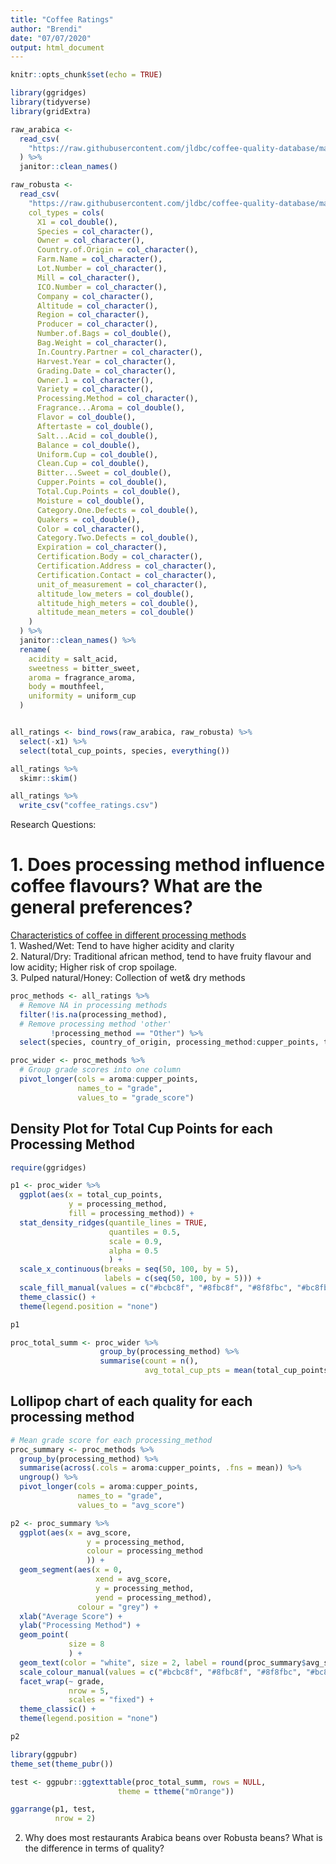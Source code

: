 ```yaml
---
title: "Coffee Ratings"
author: "Brendi"
date: "07/07/2020"
output: html_document
---
```


```r
knitr::opts_chunk$set(echo = TRUE)
```

```r
library(ggridges)
library(tidyverse)
library(gridExtra)
```

```r
raw_arabica <-
  read_csv(
    "https://raw.githubusercontent.com/jldbc/coffee-quality-database/master/data/arabica_data_cleaned.csv"
  ) %>%
  janitor::clean_names()

raw_robusta <-
  read_csv(
    "https://raw.githubusercontent.com/jldbc/coffee-quality-database/master/data/robusta_data_cleaned.csv",
    col_types = cols(
      X1 = col_double(),
      Species = col_character(),
      Owner = col_character(),
      Country.of.Origin = col_character(),
      Farm.Name = col_character(),
      Lot.Number = col_character(),
      Mill = col_character(),
      ICO.Number = col_character(),
      Company = col_character(),
      Altitude = col_character(),
      Region = col_character(),
      Producer = col_character(),
      Number.of.Bags = col_double(),
      Bag.Weight = col_character(),
      In.Country.Partner = col_character(),
      Harvest.Year = col_character(),
      Grading.Date = col_character(),
      Owner.1 = col_character(),
      Variety = col_character(),
      Processing.Method = col_character(),
      Fragrance...Aroma = col_double(),
      Flavor = col_double(),
      Aftertaste = col_double(),
      Salt...Acid = col_double(),
      Balance = col_double(),
      Uniform.Cup = col_double(),
      Clean.Cup = col_double(),
      Bitter...Sweet = col_double(),
      Cupper.Points = col_double(),
      Total.Cup.Points = col_double(),
      Moisture = col_double(),
      Category.One.Defects = col_double(),
      Quakers = col_double(),
      Color = col_character(),
      Category.Two.Defects = col_double(),
      Expiration = col_character(),
      Certification.Body = col_character(),
      Certification.Address = col_character(),
      Certification.Contact = col_character(),
      unit_of_measurement = col_character(),
      altitude_low_meters = col_double(),
      altitude_high_meters = col_double(),
      altitude_mean_meters = col_double()
    )
  ) %>%
  janitor::clean_names() %>%
  rename(
    acidity = salt_acid,
    sweetness = bitter_sweet,
    aroma = fragrance_aroma,
    body = mouthfeel,
    uniformity = uniform_cup
  )


all_ratings <- bind_rows(raw_arabica, raw_robusta) %>%
  select(-x1) %>%
  select(total_cup_points, species, everything())

all_ratings %>%
  skimr::skim()

all_ratings %>%
  write_csv("coffee_ratings.csv")
```

Research Questions:

# 1. Does processing method influence coffee flavours? What are the general preferences?

[Characteristics of coffee in different processing methods](https://capecoffeebeans.co.za/blogs/cape-coffee-blog/77091524-7-factors-that-influence-coffee-flavour)  
1. Washed/Wet: Tend to have higher acidity and clarity  
2. Natural/Dry: Traditional african method, tend to have fruity flavour and low acidity; Higher risk of crop spoilage.  
3. Pulped natural/Honey: Collection of wet& dry methods  

```r
proc_methods <- all_ratings %>%
  # Remove NA in processing methods
  filter(!is.na(processing_method),
  # Remove processing method 'other'
         !processing_method == "Other") %>%
  select(species, country_of_origin, processing_method:cupper_points, total_cup_points)
```


```r
proc_wider <- proc_methods %>%
  # Group grade scores into one column
  pivot_longer(cols = aroma:cupper_points,
               names_to = "grade",
               values_to = "grade_score")
```

## Density Plot for Total Cup Points for each Processing Method

```r
require(ggridges)

p1 <- proc_wider %>%
  ggplot(aes(x = total_cup_points,
             y = processing_method,
             fill = processing_method)) +
  stat_density_ridges(quantile_lines = TRUE,
                      quantiles = 0.5,
                      scale = 0.9,
                      alpha = 0.5
                      ) +
  scale_x_continuous(breaks = seq(50, 100, by = 5),
                     labels = c(seq(50, 100, by = 5))) +
  scale_fill_manual(values = c("#bcbc8f", "#8fbc8f", "#8f8fbc", "#bc8fbc")) +
  theme_classic() +
  theme(legend.position = "none")

p1
```

```r
proc_total_summ <- proc_wider %>%
                    group_by(processing_method) %>%
                    summarise(count = n(),
                              avg_total_cup_pts = mean(total_cup_points))
```

## Lollipop chart of each quality for each processing method

```r
# Mean grade score for each processing_method
proc_summary <- proc_methods %>%
  group_by(processing_method) %>%
  summarise(across(.cols = aroma:cupper_points, .fns = mean)) %>%
  ungroup() %>%
  pivot_longer(cols = aroma:cupper_points,
               names_to = "grade",
               values_to = "avg_score")
```

```r
p2 <- proc_summary %>%
  ggplot(aes(x = avg_score, 
                 y = processing_method,
                 colour = processing_method
                 )) +
  geom_segment(aes(x = 0,
                   xend = avg_score,
                   y = processing_method,
                   yend = processing_method),
               colour = "grey") +
  xlab("Average Score") +
  ylab("Processing Method") +
  geom_point(
             size = 8
             ) +
  geom_text(color = "white", size = 2, label = round(proc_summary$avg_score, 2)) +
  scale_colour_manual(values = c("#bcbc8f", "#8fbc8f", "#8f8fbc", "#bc8fbc")) +
  facet_wrap(~ grade,
             nrow = 5,
             scales = "fixed") +
  theme_classic() +
  theme(legend.position = "none") 

p2
```

```r
library(ggpubr) 
theme_set(theme_pubr())

test <- ggpubr::ggtexttable(proc_total_summ, rows = NULL, 
                        theme = ttheme("mOrange"))

ggarrange(p1, test,
          nrow = 2)
```

2. Why does most restaurants Arabica beans over Robusta beans? What is the difference in terms of quality?

